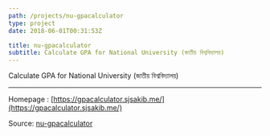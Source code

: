 ```yaml
---
path: /projects/nu-gpacalculator
type: project
date: 2018-06-01T00:31:53Z

title: nu-gpacalculator
subtitle: Calculate GPA for National University (জাতীয় বিশ্ববিদ্যালয়)
---
```

Calculate GPA for National University (জাতীয় বিশ্ববিদ্যালয়)


---
Homepage : [https://gpacalculator.sjsakib.me/](https://gpacalculator.sjsakib.me/)

Source: [nu-gpacalculator](https://github.com/sjsakib/nu-gpacalculator)
